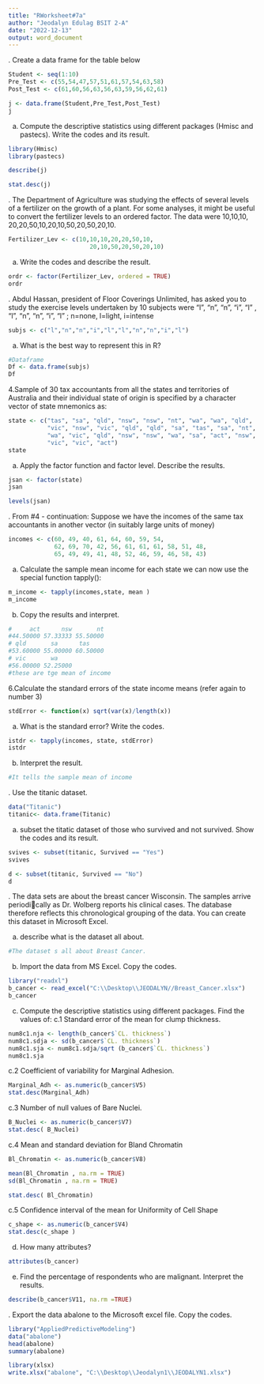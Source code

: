 ---
title: "RWorksheet#7a"
author: "Jeodalyn Edulag BSIT 2-A"
date: "2022-12-13"
output: word_document
---


\hfill\break
1. Create a data frame for the table below 
```{r, include=TRUE}
Student <- seq(1:10)
Pre_Test <- c(55,54,47,57,51,61,57,54,63,58)
Post_Test <- c(61,60,56,63,56,63,59,56,62,61)

j <- data.frame(Student,Pre_Test,Post_Test)
j
```

a. Compute the descriptive statistics using different packages (Hmisc and pastecs). Write the codes and its result.

```{r, include=TRUE}

library(Hmisc)
library(pastecs)

describe(j)

stat.desc(j)
```

\hfill\break
2. The Department of Agriculture was studying the effects of several levels of a
fertilizer on the growth of a plant. For some analyses, it might be useful to convert the fertilizer levels to an ordered factor.
The data were 10,10,10, 20,20,50,10,20,10,50,20,50,20,10.

```{r, include=TRUE}
Fertilizer_Lev <- c(10,10,10,20,20,50,10,
                       20,10,50,20,50,20,10)
```

a. Write the codes and describe the result.
```{r, include=TRUE}
ordr <- factor(Fertilizer_Lev, ordered = TRUE)
ordr
```

\hfill\break
3. Abdul Hassan, president of Floor Coverings Unlimited, has asked you to study
the exercise levels undertaken by 10 subjects were “l”, “n”, “n”, “i”, “l” ,
“l”, “n”, “n”, “i”, “l” ; n=none, l=light, i=intense
```{r, include=TRUE}
subjs <- c("l","n","n","i","l","l","n","n","i","l")
```

a. What is the best way to represent this in R?
```{r, include=TRUE}
#Dataframe
Df <- data.frame(subjs)
Df
```

\hfill\break
4.Sample of 30 tax accountants from all the states and territories of Australia and their individual state of origin is specified by a character vector of state mnemonics as:
```{r, include=TRUE}
state <- c("tas", "sa", "qld", "nsw", "nsw", "nt", "wa", "wa", "qld",
           "vic", "nsw", "vic", "qld", "qld", "sa", "tas", "sa", "nt",
           "wa", "vic", "qld", "nsw", "nsw", "wa", "sa", "act", "nsw",
           "vic", "vic", "act")
state  
```

a. Apply the factor function and factor level. Describe the results.
```{r, include=TRUE}
jsan <- factor(state)
jsan

levels(jsan)
```

\hfill\break
5. From #4 - continuation:
Suppose we have the incomes of the same tax accountants in another vector (in
suitably large units of money)
```{r, include=TRUE}
incomes <- c(60, 49, 40, 61, 64, 60, 59, 54,
             62, 69, 70, 42, 56, 61, 61, 61, 58, 51, 48,
             65, 49, 49, 41, 48, 52, 46, 59, 46, 58, 43)
```

a. Calculate the sample mean income for each state we can now use the special
function tapply():

```{r, include=TRUE}
m_income <- tapply(incomes,state, mean )
m_income
```

b. Copy the results and interpret.
```{r, include=TRUE}
#     act      nsw       nt 
#44.50000 57.33333 55.50000 
# qld       sa      tas 
#53.60000 55.00000 60.50000 
# vic       wa 
#56.00000 52.25000 
#these are tge mean of income
```

\hfill\break
6.Calculate the standard errors of the state income means (refer again to number 3)
```{r, include=TRUE}
stdError <- function(x) sqrt(var(x)/length(x))
```

a. What is the standard error? Write the codes.
```{r, include=TRUE}
istdr <- tapply(incomes, state, stdError)
istdr
```

b. Interpret the result.
```{r setup, include=TRUE}
#It tells the sample mean of income
```

\hfill\break
7. Use the titanic dataset.
```{r, include=TRUE}

data("Titanic")
titanic<- data.frame(Titanic)
```

a. subset the titatic dataset of those who survived and not survived. Show the
codes and its result.
```{r, include=TRUE}
svives <- subset(titanic, Survived == "Yes")
svives

d <- subset(titanic, Survived == "No")
d  
```

\hfill\break
8. The data sets are about the breast cancer Wisconsin. The samples arrive periodically as Dr. Wolberg reports his clinical cases. The database therefore reflects this chronological grouping of the data. You can create this dataset in Microsoft Excel.

a. describe what is the dataset all about.
```{r, include=TRUE}
#The dataset s all about Breast Cancer.
```

b. Import the data from MS Excel. Copy the codes.

```{r, include=TRUE}

library("readxl")
b_cancer <- read_excel("C:\\Desktop\\JEODALYN//Breast_Cancer.xlsx")
b_cancer
```

c. Compute the descriptive statistics using different packages. Find the values of:
c.1 Standard error of the mean for clump thickness.

```{r, include=TRUE}
num8c1.nja <- length(b_cancer$`CL. thickness`)
num8c1.sdja <- sd(b_cancer$`CL. thickness`)
num8c1.sja <- num8c1.sdja/sqrt (b_cancer$`CL. thickness`)
num8c1.sja
```

c.2 Coefficient of variability for Marginal Adhesion.
```{r, include=TRUE}
Marginal_Adh <- as.numeric(b_cancer$V5)
stat.desc(Marginal_Adh)
```

c.3 Number of null values of Bare Nuclei.
```{r, include=TRUE}
B_Nuclei <- as.numeric(b_cancer$V7)
stat.desc( B_Nuclei)
```

c.4 Mean and standard deviation for Bland Chromatin
```{r, include=TRUE}
Bl_Chromatin <- as.numeric(b_cancer$V8)

mean(Bl_Chromatin , na.rm = TRUE) 
sd(Bl_Chromatin , na.rm = TRUE)

stat.desc( Bl_Chromatin)
```

c.5 Confidence interval of the mean for Uniformity of Cell Shape
```{r, include=TRUE}
c_shape <- as.numeric(b_cancer$V4)
stat.desc(c_shape )
```

d. How many attributes?
```{r, include=TRUE}
attributes(b_cancer)
```

e. Find the percentage of respondents who are malignant. 
Interpret the results.
```{r, include=TRUE}
describe(b_cancer$V11, na.rm =TRUE)
```

\hfill\break
9. Export the data abalone to the Microsoft excel file. Copy the codes.
```{r, include=TRUE}
library("AppliedPredictiveModeling")
data("abalone")
head(abalone)
summary(abalone)

library(xlsx)
write.xlsx("abalone", "C:\\Desktop\\Jeodalyn1\\JEODALYN1.xlsx")
```

